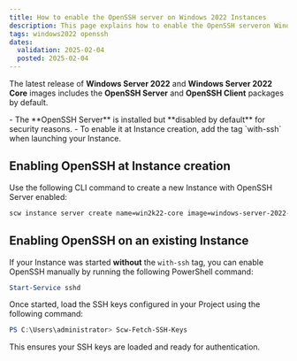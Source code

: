 ```yaml
---
title: How to enable the OpenSSH server on Windows 2022 Instances
description: This page explains how to enable the OpenSSH serveron Windows 2022 Instances
tags: windows2022 openssh
dates:
  validation: 2025-02-04
  posted: 2025-02-04
---
```


The latest release of **Windows Server 2022** and **Windows Server 2022 Core** images includes the **OpenSSH Server** and **OpenSSH Client** packages by default.

<Message type="tip">
- The **OpenSSH Server** is installed but **disabled by default** for security reasons.
- To enable it at Instance creation, add the tag `with-ssh` when launching your Instance.
</Message>

## Enabling OpenSSH at Instance creation

Use the following CLI command to create a new Instance with OpenSSH Server enabled:

```sh
scw instance server create name=win2k22-core image=windows-server-2022-core tags.0=with-ssh type=POP2-2C-8G-WIN admin-password-encryption-ssh-key-id={ssh_key_id}
```

## Enabling OpenSSH on an existing Instance

If your Instance was started **without** the `with-ssh` tag, you can enable OpenSSH manually by running the following PowerShell command:

```powershell
Start-Service sshd
```

Once started, load the SSH keys configured in your Project using the following command:

```powershell
PS C:\Users\administrator> Scw-Fetch-SSH-Keys
```

This ensures your SSH keys are loaded and ready for authentication.